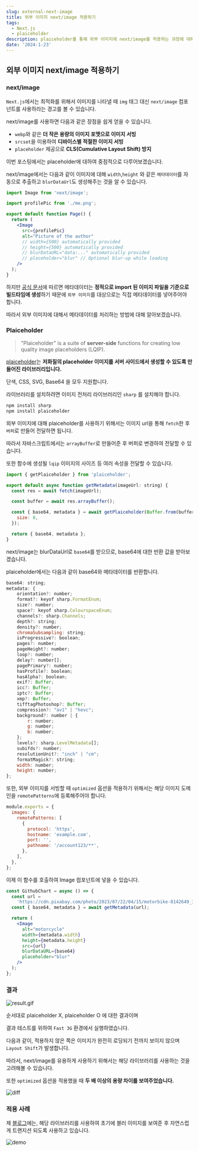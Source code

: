 ```yaml
---
slug: external-next-image
title: 외부 이미지 next/image 적용하기
tags:
  - Next.js
  - plaiceholder
description: plaiceholder를 통해 외부 이미지에 next/image를 적용하는 과정에 대해서 설명합니다.
date: '2024-1-23'
---
```


## 외부 이미지 next/image 적용하기

### next/image

`Next.js`에서는 최적화를 위해서 이미지를 나타낼 때 `img` 태그 대신 `next/image` 컴포넌트를 사용하라는 경고를 볼 수 있습니다.

next/image를 사용하면 다음과 같은 장점을 쉽게 얻을 수 있습니다.

- `webp`와 같은 **더 작은 용량의 이미지 포맷으로 이미지 서빙**
- `srcset`을 이용하여 **디바이스별 적절한 이미지 서빙**
- `placeholder` 제공으로 **CLS(Cumulative Layout Shift) 방지**

이번 포스팅에서는 placeholder에 대하여 중점적으로 다루어보겠습니다.

next/image에서는 다음과 같이 이미지에 대해 `width`,`height` 와 같은 `메타데이터`를 자동으로 추출하고 `blurDataUrl`도 생성해주는 것을 알 수 있습니다.

```jsx title="next/image"
import Image from 'next/image';

import profilePic from './me.png';

export default function Page() {
  return (
    <Image
      src={profilePic}
      alt="Picture of the author"
      // width={500} automatically provided
      // height={500} automatically provided
      // blurDataURL="data:..." automatically provided
      // placeholder="blur" // Optional blur-up while loading
    />
  );
}
```

하지만 [공식 문서](https://nextjs.org/docs/app/building-your-application/optimizing/images)에 따르면 메타데이터는 **정적으로 import 된 이미지 파일을 기준으로 빌드타임에 생성**하기 때문에 `외부 이미지`를 대상으로는 직접 메타데이터를 넣어주어야 합니다.

따라서 외부 이미지에 대해서 메타데이터를 처리하는 방법에 대해 알아보겠습니다.

### Plaiceholder

> "Plaiceholder" is a suite of **server-side** functions for creating low quality image placeholders (LQIP).

[plaiceholder](https://plaiceholder.co/docs)는 **저화질의 placeholder 이미지를 서버 사이드에서 생성할 수 있도록 만들어진 라이브러리입니다.**

단색, CSS, SVG, Base64 을 모두 지원합니다.

라이브러리를 설치하려면 이미지 전처리 라이브러리인 `sharp` 를 설치해야 합니다.

```jsx title="sharp 설치"
npm install sharp
npm install plaiceholder
```

외부 이미지에 대해 plaiceholder를 사용하기 위해서는 이미지 url을 통해 `fetch`한 후 `버퍼`로 만들어 전달하면 됩니다.

따라서 자바스크립트에서는 `arrayBuffer`로 만들어준 후 버퍼로 변경하여 전달할 수 있습니다.

또한 함수에 생성될 `lqip` 이미지의 사이즈 등 여러 속성을 전달할 수 있습니다.

```jsx title="getMetadata.ts"
import { getPlaiceholder } from 'plaiceholder';

export default async function getMetadata(imageUrl: string) {
  const res = await fetch(imageUrl);

  const buffer = await res.arrayBuffer();

  const { base64, metadata } = await getPlaiceholder(Buffer.from(buffer), {
    size: 8,
  });

  return { base64, metadata };
}
```

next/image는 blurDataUrl로 `base64`를 받으므로, base64에 대한 반환 값을 받아보겠습니다.

plaiceholder에서는 다음과 같이 base64와 메타데이터를 반환합니다.

```jsx title="plaiceholder 반환 값"
base64: string;
metadata: {
    orientation?: number;
    format?: keyof sharp.FormatEnum;
    size?: number;
    space?: keyof sharp.ColourspaceEnum;
    channels?: sharp.Channels;
    depth?: string;
    density?: number;
    chromaSubsampling: string;
    isProgressive?: boolean;
    pages?: number;
    pageHeight?: number;
    loop?: number;
    delay?: number[];
    pagePrimary?: number;
    hasProfile?: boolean;
    hasAlpha?: boolean;
    exif?: Buffer;
    icc?: Buffer;
    iptc?: Buffer;
    xmp?: Buffer;
    tifftagPhotoshop?: Buffer;
    compression?: "av1" | "hevc";
    background?: number | {
        r: number;
        g: number;
        b: number;
    };
    levels?: sharp.LevelMetadata[];
    subifds?: number;
    resolutionUnit?: "inch" | "cm";
    formatMagick?: string;
    width: number;
    height: number;
};
```

또한, 외부 이미지를 서빙할 때 `optimized` 옵션을 적용하기 위해서는 해당 이미지 도메인을 `remotePatterns`에 등록해주어야 합니다.

```jsx title="next.config.js"
module.exports = {
  images: {
    remotePatterns: [
      {
        protocol: 'https',
        hostname: 'example.com',
        port: '',
        pathname: '/account123/**',
      },
    ],
  },
};
```

이제 이 함수를 호출하여 Image 컴포넌트에 넣을 수 있습니다.

```jsx title="GithubChart.tsx"
const GithubChart = async () => {
  const url =
    'https://cdn.pixabay.com/photo/2023/07/22/04/15/motorbike-8142649_1280.jpg';
  const { base64, metadata } = await getMetadata(url);

  return (
    <Image
      alt="motorcycle"
      width={metadata.width}
      height={metadata.height}
      src={url}
      blurDataURL={base64}
      placeholder="blur"
    />
  );
};
```

### 결과

![result.gif](/public/posts/blog/external-next-image/result.gif)

순서대로 plaiceholder X, plaiceholder O 에 대한 결과이며

결과 테스트를 위하여 `Fast 3G` 환경에서 실행하였습니다.

다음과 같이, 적용하지 않은 쪽은 이미지가 완전히 로딩되기 전까지 보이지 않으며 `Layout Shift`가 발생합니다.

따라서, next/image를 유용하게 사용하기 위해서는 해당 라이브러리를 사용하는 것을 고려해볼 수 있습니다.

또한 `optimized` 옵션을 적용했을 때 **두 배 이상의 용량 차이를 보여주었습니다.**

![diff](/public/posts/blog/external-next-image/diff.png)

### 적용 사례

제 [블로그](https://blog.leey00nsu.site/)에는, 해당 라이브러리를 사용하여 초기에 블러 이미지를 보여준 후 자연스럽게 트랜지션 되도록 사용하고 있습니다.

![demo](/public/posts/blog/external-next-image/demo.gif)
